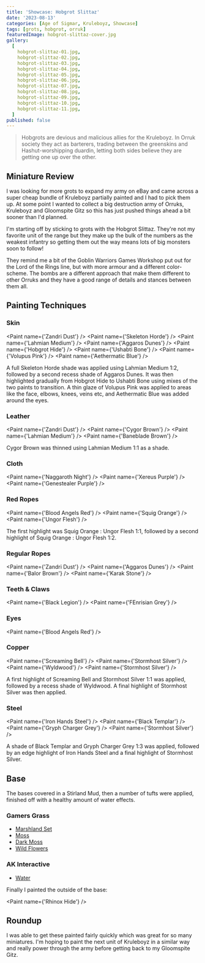 ```yaml
---
title: 'Showcase: Hobgrot Slittaz'
date: '2023-08-13'
categories: [Age of Sigmar, Kruleboyz, Showcase]
tags: [grots, hobgrot, orruk]
featuredImage: hobgrot-slittaz-cover.jpg
gallery:
  [
    hobgrot-slittaz-01.jpg,
    hobgrot-slittaz-02.jpg,
    hobgrot-slittaz-03.jpg,
    hobgrot-slittaz-04.jpg,
    hobgrot-slittaz-05.jpg,
    hobgrot-slittaz-06.jpg,
    hobgrot-slittaz-07.jpg,
    hobgrot-slittaz-08.jpg,
    hobgrot-slittaz-09.jpg,
    hobgrot-slittaz-10.jpg,
    hobgrot-slittaz-11.jpg,
  ]
published: false
---
```



> Hobgrots are devious and malicious allies for the Kruleboyz. In Orruk society they act as barterers, trading between
> the greenskins and Hashut-worshipping duardin, letting both sides believe they are getting one up over the other.

## Miniature Review

I was looking for more grots to expand my army on eBay and came across a super cheap bundle of Kruleboyz partially
painted and I had to pick them up. At some point I wanted to collect a big destruction army of Orruks, Kruleboyz and
Gloomspite Gitz so this has just pushed things ahead a bit sooner than I'd planned.

I'm starting off by sticking to grots with the Hobgrot Slittaz. They're not my favorite unit of the range but they make
up the bulk of the numbers as the weakest infantry so getting them out the way means lots of big monsters soon to
follow!

They remind me a bit of the Goblin Warriors Games Workshop put out for the Lord of the Rings line, but with more armour
and a different color-scheme. The bombs are a different approach that make them different to other Orruks and they have
a good range of details and stances between them all.

## Painting Techniques

### Skin

<Paint name={'Zandri Dust'} />
<Paint name={'Skeleton Horde'} />
<Paint name={'Lahmian Medium'} />
<Paint name={'Aggaros Dunes'} />
<Paint name={'Hobgrot Hide'} />
<Paint name={'Ushabti Bone'} />
<Paint name={'Volupus Pink'} />
<Paint name={'Aethermatic Blue'} />

A full Skeleton Horde shade was applied using Lahmian Medium 1:2, followed by a second recess shade of Aggaros Dunes.
It was then highlighted gradually from Hobgrot Hide to Ushabti Bone using mixes of the two paints to transition.
A thin glaze of Volupus Pink was applied to areas like the face, elbows, knees, veins etc, and Aethermatic Blue was
added around the eyes.

### Leather

<Paint name={'Zandri Dust'} />
<Paint name={'Cygor Brown'} />
<Paint name={'Lahmian Medium'} />
<Paint name={'Baneblade Brown'} />

Cygor Brown was thinned using Lahmian Medium 1:1 as a shade.

### Cloth

<Paint name={'Naggaroth Night'} />
<Paint name={'Xereus Purple'} />
<Paint name={'Genestealer Purple'} />

### Red Ropes

<Paint name={'Blood Angels Red'} />
<Paint name={'Squig Orange'} />
<Paint name={'Ungor Flesh'} />

The first highlight was Squig Orange : Ungor Flesh 1:1, followed by a second highlight of Squig Orange : Ungor Flesh 1:2.

### Regular Ropes

<Paint name={'Zandri Dust'} />
<Paint name={'Aggaros Dunes'} />
<Paint name={'Balor Brown'} />
<Paint name={'Karak Stone'} />

### Teeth & Claws

<Paint name={'Black Legion'} />
<Paint name={'FEnrisian Grey'} />

### Eyes

<Paint name={'Blood Angels Red'} />

### Copper

<Paint name={'Screaming Bell'} />
<Paint name={'Stormhost Silver'} />
<Paint name={'Wyldwood'} />
<Paint name={'Stormhost Silver'} />

A first highlight of Screaming Bell and Stormhost Silver 1:1 was applied, followed by a recess shade of Wyldwood.
A final highlight of Stormhost Silver was then applied.

### Steel

<Paint name={'Iron Hands Steel'} />
<Paint name={'Black Templar'} />
<Paint name={'Gryph Charger Grey'} />
<Paint name={'Stormhost Silver'} />

A shade of Black Templar and Gryph Charger Grey 1:3 was applied, followed by an edge highlight of Iron Hands Steel and
a final highlight of Stormhost Silver.

## Base

The bases covered in a Stirland Mud, then a number of tufts were applied, finished off with a healthy amount of
water effects.

### Gamers Grass

- [Marshland Set](https://gamersgrass.com/product/marshland-set/)
- [Moss](https://gamersgrass.com/product/moss-2mm/)
- [Dark Moss](https://gamersgrass.com/product/dark-moss-2mm/)
- [Wild Flowers](https://gamersgrass.com/product/wild-flowers-set/)

### AK Interactive

- [Water](https://ak-interactive.com/product/puddles-60ml/)

Finally I painted the outside of the base:

<Paint name={'Rhinox Hide'} />

## Roundup

I was able to get these painted fairly quickly which was great for so many miniatures. I'm hoping to paint the next
unit of Kruleboyz in a similar way and really power through the army before getting back to my Gloomspite Gitz.

